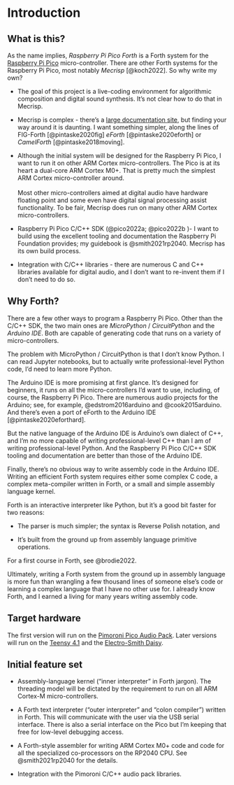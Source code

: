 # Introduction

## What is this?

As the name implies, *Raspberry Pi Pico Forth* is a Forth system for the [Raspberry Pi Pico](https://www.raspberrypi.com/documentation/microcontrollers/raspberry-pi-pico.html "Raspberry Pi Pico and Pico W") micro-controller. There are other Forth systems for the Raspberry Pi Pico, most notably *Mecrisp* [@koch2022]. So why write my own?

-   The goal of this project is a live-coding environment for algorithmic composition and digital sound synthesis. It's not clear how to do that in Mecrisp.

-   Mecrisp is complex - there's a [large documentation site](https://mecrisp-stellaris-folkdoc.sourceforge.io/ "Mecrisp Stellaris Unofficial UserDoc"), but finding your way around it is daunting. I want something simpler, along the lines of FIG-Forth [@pintaske2020fig] *eForth* [@pintaske2020eforth] or *CamelForth* [@pintaske2018moving].

-   Although the initial system will be designed for the Raspberry Pi Pico, I want to run it on other ARM Cortex micro-controllers. The Pico is at its heart a dual-core ARM Cortex M0+. That is pretty much the simplest ARM Cortex micro-controller around.\
    \
    Most other micro-controllers aimed at digital audio have hardware floating point and some even have digital signal processing assist functionality. To be fair, Mecrisp does run on many other ARM Cortex micro-controllers.

-   Raspberry Pi Pico C/C++ SDK (@pico2022a; @pico2022b )- I want to build using the excellent tooling and documentation the Raspberry Pi Foundation provides; my guidebook is @smith2021rp2040. Mecrisp has its own build process.

-   Integration with C/C++ libraries - there are numerous C and C++ libraries available for digital audio, and I don't want to re-invent them if I don't need to do so.

## Why Forth?

There are a few other ways to program a Raspberry Pi Pico. Other than the C/C++ SDK, the two main ones are *MicroPython* / *CircuitPython* and the *Arduino IDE*. Both are capable of generating code that runs on a variety of micro-controllers.

The problem with MicroPython / CircuitPython is that I don't know Python. I can read Jupyter notebooks, but to actually write professional-level Python code, I'd need to learn more Python.

The Arduino IDE is more promising at first glance. It's designed for beginners, it runs on all the micro-controllers I'd want to use, including, of course, the Raspberry Pi Pico. There are numerous audio projects for the Arduino; see, for example, @edstrom2016arduino and @cook2015arduino. And there's even a port of eForth to the Arduino IDE [@pintaske2020eforthard].

But the native language of the Arduino IDE is Arduino's own dialect of C++, and I'm no more capable of writing professional-level C++ than I am of writing professional-level Python. And the Raspberry Pi Pico C/C++ SDK tooling and documentation are better than those of the Arduino IDE.

Finally, there's no obvious way to write assembly code in the Arduino IDE. Writing an efficient Forth system requires either some complex C code, a complex meta-compiler written in Forth, or a small and simple assembly language kernel.

Forth is an interactive interpreter like Python, but it's a good bit faster for two reasons:

-   The parser is much simpler; the syntax is Reverse Polish notation, and

-   It's built from the ground up from assembly language primitive operations.

For a first course in Forth, see @brodie2022.

Ultimately, writing a Forth system from the ground up in assembly language is more fun than wrangling a few thousand lines of someone else's code or learning a complex language that I have no other use for. I already know Forth, and I earned a living for many years writing assembly code.

## Target hardware

The first version will run on the [Pimoroni Pico Audio Pack](https://shop.pimoroni.com/products/pico-audio-pack?variant=32369490853971). Later versions will run on the [Teensy 4.1](https://www.pjrc.com/store/teensy41.html) and the [Electro-Smith Daisy](https://www.electro-smith.com/daisy).

## Initial feature set

-   Assembly-language kernel ("inner interpreter" in Forth jargon). The threading model will be dictated by the requirement to run on all ARM Cortex-M micro-controllers.

-   A Forth text interpreter ("outer interpreter" and "colon compiler") written in Forth. This will communicate with the user via the USB serial interface. There is also a serial interface on the Pico but I'm keeping that free for low-level debugging access.

-   A Forth-style assembler for writing ARM Cortex M0+ code and code for all the specialized co-processors on the RP2040 CPU. See @smith2021rp2040 for the details.

-   Integration with the Pimoroni C/C++ audio pack libraries.
